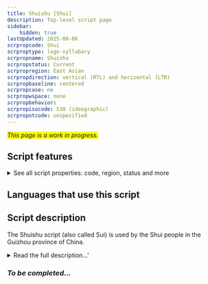 ```yaml
---
title: Shuishu [Shui]
description: Top-level script page
sidebar:
    hidden: true
lastUpdated: 2025-08-06
scrpropcode: Shui
scrproptype: logo-syllabary
scrpropname: Shuishu
scrpropstatus: Current
scrpropregion: East Asian
scrpropdirection: vertical (RTL) and horizontal (LTR)
scrpropbaseline: centered
scrpropcase: no
scrpropwspace: none
scrpropbehavior: 
scrpropisocode: 530 (ideographic)
scrpropotcode: unspecified
---
```


<span style='background-color:yellow'>_This page is a work in progress._</span>


## Script features

<details>
<summary> See all script properties: code, region, status and more</summary>
<ScriptInfo />
</details>

## Languages that use this script

<WsList script='Shui' wsMax='5' />

## Script description

The Shuishu script (also called Sui) is used by the Shui people in the Guizhou province of China.

<details><summary>Read the full description...'</summary>_Not yet available._</details>

### _To be completed..._

